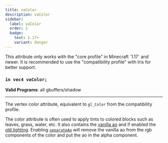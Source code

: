 ```yaml
---
title: vaColor
description: vaColor
sidebar:
  label: vaColor
  order: 1
  badge:
    text: 1.17+
    variant: danger
---
```


<Aside type="danger">This attribute only works with the "core profile" in Minecraft `1.17` and newer. It is recommended to use the "compatibility profile" with Iris for better support. </Aside>

### `in vec4 vaColor;`

**Valid Programs**: all gbuffers/shadow

---

The vertex color attribute, equivalent to `gl_Color` from the compatibility profile.

The color attribute is often used to apply tints to colored blocks such as leaves, grass, water, etc. It also contains the [vanilla ao](/reference/constants/ambientocclusionlevel) and if enabled the [old lighting](/reference/shadersproperties/oldlighting). Enabling [`separateAo`](/reference/shadersproperties/separateao) will remove the vanilla ao from the rgb components of the color and put the ao in the alpha component.